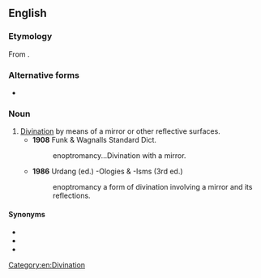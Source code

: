 ==English==

===Etymology===
From {{uder|en|grc|ἔνοπτρον||mirror}} {{suffix|en||mancy}}.

===Alternative forms===
* {{l|en|enoptomancy}}

===Noun===
{{en-noun|-}}

# [[divination|Divination]] by means of a mirror or other reflective surfaces.
#* '''1908''' Funk & Wagnalls Standard Dict.
#*: enoptromancy...Divination with a mirror.
#* '''1986''' Urdang (ed.) -Ologies & -Isms (3rd ed.)
#*: enoptromancy a form of divination involving a mirror and its reflections.

====Synonyms====
* {{l|en|catoptromancy}}
* {{l|en|crystallomancy}}
* {{l|en|scrying}}

[[Category:en:Divination]]